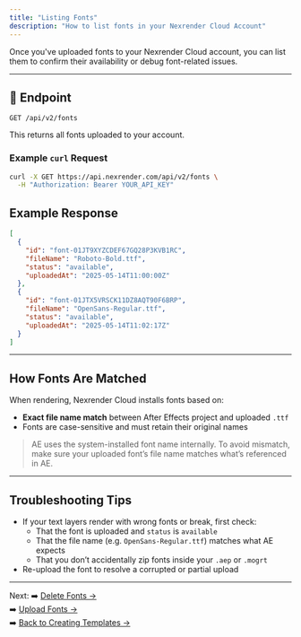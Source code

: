 ```yaml
---
title: "Listing Fonts"
description: "How to list fonts in your Nexrender Cloud Account"
---
```


Once you've uploaded fonts to your Nexrender Cloud account, you can list them to confirm their availability or debug font-related issues.

---

## 📄 Endpoint

```http
GET /api/v2/fonts
```

This returns all fonts uploaded to your account.

### Example `curl` Request

```bash
curl -X GET https://api.nexrender.com/api/v2/fonts \
  -H "Authorization: Bearer YOUR_API_KEY"
```

## Example Response

```json
[
  {
    "id": "font-01JT9XYZCDEF67GQ28P3KVB1RC",
    "fileName": "Roboto-Bold.ttf",
    "status": "available",
    "uploadedAt": "2025-05-14T11:00:00Z"
  },
  {
    "id": "font-01JTX5VRSCK11DZ8AQT90F6BRP",
    "fileName": "OpenSans-Regular.ttf",
    "status": "available",
    "uploadedAt": "2025-05-14T11:02:17Z"
  }
]
```

---

## How Fonts Are Matched

When rendering, Nexrender Cloud installs fonts based on:

- **Exact file name match** between After Effects project and uploaded `.ttf`
- Fonts are case-sensitive and must retain their original names

> AE uses the system-installed font name internally. To avoid mismatch, make sure your uploaded font’s file name matches what’s referenced in AE.

---

## Troubleshooting Tips

- If your text layers render with wrong fonts or break, first check:
  - That the font is uploaded and `status` is `available`
  - That the file name (e.g. `OpenSans-Regular.ttf`) matches what AE expects
  - That you don’t accidentally zip fonts inside your `.aep` or `.mogrt`
- Re-upload the font to resolve a corrupted or partial upload

---

Next:
➡️ [Delete Fonts →](../fonts/delete)\
➡️ [Upload Fonts →](../fonts/upload)\
➡️ [Back to Creating Templates →](../templates/creating)